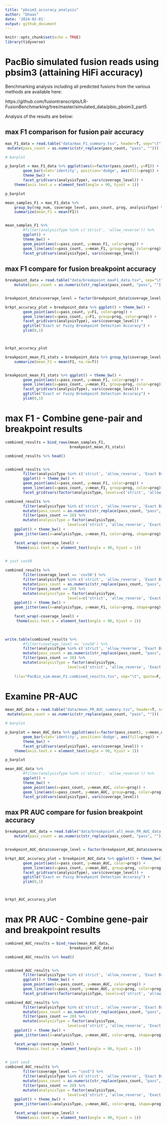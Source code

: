 ```yaml
---
title: "pbsim3_accuracy_analysis"
author: "bhaas"
date: '2024-02-01'
output: github_document
---
```


```r
knitr::opts_chunk$set(echo = TRUE)
library(tidyverse)
```

# PacBio simulated fusion reads using pbsim3 (attaining HiFi accuracy)

Benchmarking analysis including all predicted fusions from the various methods are available here:

https://github.com/fusiontranscripts/LR-FusionBenchmarking/tree/master/simulated_data/pbio_pbsim3_part5


Analysis of the results are below:

## max F1 comparison for fusion pair accuracy

```r

max_F1_data = read.table("data/max_F1_summary.tsv", header=T, sep="\t") %>% 
 mutate(pass_count = as.numeric(str_replace(pass_count, "pass", ""))) 

```


```r

# barplot

p_barplot = max_F1_data %>% ggplot(aes(x=factor(pass_count), y=F1)) +
        geom_bar(stat='identity', position='dodge', aes(fill=prog)) +
        theme_bw() + 
        facet_grid(vars(analysisType), vars(coverage_level)) + 
    theme(axis.text.x = element_text(angle = 90, hjust = 1)) 

p_barplot

```


```r


mean_samples_F1 = max_F1_data %>% 
    group_by(rep_num, coverage_level, pass_count, prog, analysisType) %>%
    summarize(mean_F1 = mean(F1))


mean_samples_F1 %>%
        #filter(analysisType %in% c('strict', 'allow_reverse')) %>%
        ggplot() +
        theme_bw() +
        geom_point(aes(x=pass_count, y=mean_F1, color=prog)) +
        geom_line(aes(x=pass_count, y=mean_F1, group=prog, color=prog)) +
        facet_grid(vars(analysisType), vars(coverage_level))


```

## max F1 compare for fusion breakpoint accuracy
```r
breakpoint_data = read.table("data/breakpoint_maxF1_data.tsv", sep="\t", header=T) %>%
    mutate(pass_count = as.numeric(str_replace(pass_count, "pass", "")))


breakpoint_data$coverage_level = factor(breakpoint_data$coverage_level, levels=c('cov5', 'cov50'))

brkpt_accuracy_plot = breakpoint_data %>% ggplot() + theme_bw() +
        geom_point(aes(x=pass_count, y=F1, color=prog)) +
        geom_line(aes(x=pass_count, y=F1, group=prog, color=prog)) +
        facet_grid(vars(analysisType), vars(coverage_level)) +
        ggtitle("Exact or Fuzzy Breakpoint Detection Accuracy") +
        ylim(0,1)



brkpt_accuracy_plot 

```


```r

breakpoint_mean_F1_stats = breakpoint_data %>% group_by(coverage_level, pass_count, analysisType, prog) %>% 
    summarize(mean_F1 = mean(F1, na.rm=T))


breakpoint_mean_F1_stats %>% ggplot() + theme_bw() + 
        geom_point(aes(x=pass_count, y=mean_F1, color=prog)) +
        geom_line(aes(x=pass_count, y=mean_F1, group=prog, color=prog)) +
        facet_grid(vars(analysisType), vars(coverage_level)) +
        ggtitle("Exact or Fuzzy Breakpoint Detection Accuracy") +
        ylim(0,1) 


```
                
                
# max F1 - Combine gene-pair and breakpoint results                
                
                                                                                                                      
```r

combined_results = bind_rows(mean_samples_F1,
                             breakpoint_mean_F1_stats)

combined_results %>% head()



```

```r

combined_results %>%
        filter(analysisType %in% c('strict', 'allow_reverse', 'Exact Brkpt', 'Fuzzy Brkpt') ) %>%
        ggplot() + theme_bw() +
        geom_point(aes(x=pass_count, y=mean_F1, color=prog)) +
        geom_line(aes(x=pass_count, y=mean_F1, group=prog, color=prog)) +
        facet_grid(vars(factor(analysisType, levels=c('strict', 'allow_reverse', 'Exact Brkpt', 'Fuzzy Brkpt'))), vars(coverage_level))

```

```r

combined_results %>%
        filter(analysisType %in% c('strict', 'allow_reverse', 'Exact Brkpt', 'Fuzzy Brkpt') ) %>%
        mutate(pass_count = as.numeric(str_replace(pass_count, "pass", ""))) %>%
        filter(pass_count == 20) %>%
        mutate(analysisType = factor(analysisType, 
                            levels=c('strict', 'allow_reverse', 'Exact Brkpt', 'Fuzzy Brkpt') )) %>%
    ggplot() + theme_bw() +
    geom_jitter(aes(x=analysisType, y=mean_F1, color=prog, shape=prog), width=0.2, height=0, size=rel(2)) +

    facet_wrap(~coverage_level) +
     theme(axis.text.x = element_text(angle = 90, hjust = 1)) 
    

```

```r

# just cov50

combined_results %>%
        filter(coverage_level == 'cov50') %>%
        filter(analysisType %in% c('strict', 'allow_reverse', 'Exact Brkpt', 'Fuzzy Brkpt') ) %>%
        mutate(pass_count = as.numeric(str_replace(pass_count, "pass", ""))) %>%
        filter(pass_count == 20) %>%
        mutate(analysisType = factor(analysisType, 
                            levels=c('strict', 'allow_reverse', 'Exact Brkpt', 'Fuzzy Brkpt') )) %>%
    ggplot() + theme_bw() +
    geom_jitter(aes(x=analysisType, y=mean_F1, color=prog, shape=prog), width=0.2, height=0, size=rel(2)) +

    facet_wrap(~coverage_level) +
     theme(axis.text.x = element_text(angle = 90, hjust = 1)) 
    
    

```


```r

write.table(combined_results %>%
        #filter(coverage_level == 'cov50') %>%
        filter(analysisType %in% c('strict', 'allow_reverse', 'Exact Brkpt', 'Fuzzy Brkpt') ) %>%
        mutate(pass_count = as.numeric(str_replace(pass_count, "pass", ""))) %>%
        filter(pass_count == 20) %>%
        mutate(analysisType = factor(analysisType, 
                            levels=c('strict', 'allow_reverse', 'Exact Brkpt', 'Fuzzy Brkpt') )),
    
    file="PacBio_sim.mean_F1.combined_results.tsv", sep="\t", quote=F, row.names=F)


```




# Examine PR-AUC


```r

mean_AUC_data = read.table("data/mean_PR_AUC_summary.tsv", header=T, sep="\t") %>% 
 mutate(pass_count = as.numeric(str_replace(pass_count, "pass", ""))) 

```


```r

# barplot

p_barplot = mean_AUC_data %>% ggplot(aes(x=factor(pass_count), y=mean_AUC)) +
        geom_bar(stat='identity', position='dodge', aes(fill=prog)) +
        theme_bw() + 
        facet_grid(vars(analysisType), vars(coverage_level)) + 
    theme(axis.text.x = element_text(angle = 90, hjust = 1)) 

p_barplot

```

```r




mean_AUC_data %>%
        #filter(analysisType %in% c('strict', 'allow_reverse')) %>%
        ggplot() +
        theme_bw() +
        geom_point(aes(x=pass_count, y=mean_AUC, color=prog)) +
        geom_line(aes(x=pass_count, y=mean_AUC, group=prog, color=prog)) +
        facet_grid(vars(analysisType), vars(coverage_level))


```


## max PR AUC compare for fusion breakpoint accuracy
```r
breakpoint_AUC_data = read.table("data/breakpoint_all_mean_PR_AUC_data.tsv", sep="\t", header=T) %>%
    mutate(pass_count = as.numeric(str_replace(pass_count, "pass", ""))) 


breakpoint_AUC_data$coverage_level = factor(breakpoint_AUC_data$coverage_level, levels=c('cov5', 'cov50'))

brkpt_AUC_accuracy_plot = breakpoint_AUC_data %>% ggplot() + theme_bw() +
        geom_point(aes(x=pass_count, y=mean_AUC, color=prog)) +
        geom_line(aes(x=pass_count, y=mean_AUC, group=prog, color=prog)) +
        facet_grid(vars(analysisType), vars(coverage_level)) +
        ggtitle("Exact or Fuzzy Breakpoint Detection Accuracy") +
        ylim(0,1)



brkpt_AUC_accuracy_plot 

```

# max PR AUC - Combine gene-pair and breakpoint results                
                
                                                                                                                      
```r

combined_AUC_results = bind_rows(mean_AUC_data,
                             breakpoint_AUC_data)

combined_AUC_results %>% head()



```

```r

combined_AUC_results %>%
        filter(analysisType %in% c('strict', 'allow_reverse', 'Exact Brkpt', 'Fuzzy Brkpt') ) %>%
        ggplot() + theme_bw() +
        geom_point(aes(x=pass_count, y=mean_AUC, color=prog)) +
        geom_line(aes(x=pass_count, y=mean_AUC, group=prog, color=prog)) +
        facet_grid(vars(factor(analysisType, levels=c('strict', 'allow_reverse', 'Exact Brkpt', 'Fuzzy Brkpt'))), vars(coverage_level))

```

```r

combined_AUC_results %>%
        filter(analysisType %in% c('strict', 'allow_reverse', 'Exact Brkpt', 'Fuzzy Brkpt') ) %>%
        mutate(pass_count = as.numeric(str_replace(pass_count, "pass", ""))) %>%
        filter(pass_count == 20) %>%
        mutate(analysisType = factor(analysisType, 
                            levels=c('strict', 'allow_reverse', 'Exact Brkpt', 'Fuzzy Brkpt') )) %>%
    ggplot() + theme_bw() +
    geom_jitter(aes(x=analysisType, y=mean_AUC, color=prog, shape=prog), width=0.2, height=0, size=rel(2)) +

    facet_wrap(~coverage_level) +
     theme(axis.text.x = element_text(angle = 90, hjust = 1)) 
    

```



```r
# just cov5
combined_AUC_results %>%
        filter(coverage_level == "cov5") %>%
        filter(analysisType %in% c('strict', 'allow_reverse', 'Exact Brkpt', 'Fuzzy Brkpt') ) %>%
        mutate(pass_count = as.numeric(str_replace(pass_count, "pass", ""))) %>%
        filter(pass_count == 20) %>%
        mutate(analysisType = factor(analysisType, 
                            levels=c('strict', 'allow_reverse', 'Exact Brkpt', 'Fuzzy Brkpt') )) %>%
    ggplot() + theme_bw() +
    geom_jitter(aes(x=analysisType, y=mean_AUC, color=prog, shape=prog), width=0.2, height=0, size=rel(2)) +

    facet_wrap(~coverage_level) +
     theme(axis.text.x = element_text(angle = 90, hjust = 1)) 
    

```


